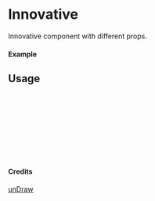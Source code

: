 
<Meta of={Innovative} title="unDraw/Innovative" />

# Innovative

Innovative component with different props.

#### Example

<Canvas of={Innovative.Primary} />

## Usage

```ts
import { Innovative } from "yadl-ui";

const Example = () => {
  return (
      <Innovative />
  );
};

export default Example;
```

#### Credits
[unDraw](https://undraw.co/illustrations)
